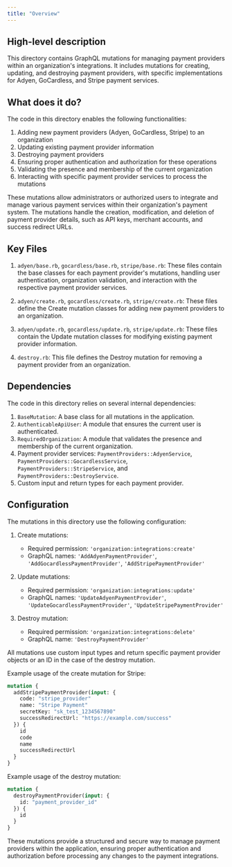 ```yaml
---
title: "Overview"
---
```


## High-level description
This directory contains GraphQL mutations for managing payment providers within an organization's integrations. It includes mutations for creating, updating, and destroying payment providers, with specific implementations for Adyen, GoCardless, and Stripe payment services.

## What does it do?
The code in this directory enables the following functionalities:

1. Adding new payment providers (Adyen, GoCardless, Stripe) to an organization
2. Updating existing payment provider information
3. Destroying payment providers
4. Ensuring proper authentication and authorization for these operations
5. Validating the presence and membership of the current organization
6. Interacting with specific payment provider services to process the mutations

These mutations allow administrators or authorized users to integrate and manage various payment services within their organization's payment system. The mutations handle the creation, modification, and deletion of payment provider details, such as API keys, merchant accounts, and success redirect URLs.

## Key Files

1. `adyen/base.rb`, `gocardless/base.rb`, `stripe/base.rb`: These files contain the base classes for each payment provider's mutations, handling user authentication, organization validation, and interaction with the respective payment provider services.

2. `adyen/create.rb`, `gocardless/create.rb`, `stripe/create.rb`: These files define the Create mutation classes for adding new payment providers to an organization.

3. `adyen/update.rb`, `gocardless/update.rb`, `stripe/update.rb`: These files contain the Update mutation classes for modifying existing payment provider information.

4. `destroy.rb`: This file defines the Destroy mutation for removing a payment provider from an organization.

## Dependencies
The code in this directory relies on several internal dependencies:

1. `BaseMutation`: A base class for all mutations in the application.
2. `AuthenticableApiUser`: A module that ensures the current user is authenticated.
3. `RequiredOrganization`: A module that validates the presence and membership of the current organization.
4. Payment provider services: `PaymentProviders::AdyenService`, `PaymentProviders::GocardlessService`, `PaymentProviders::StripeService`, and `PaymentProviders::DestroyService`.
5. Custom input and return types for each payment provider.

## Configuration
The mutations in this directory use the following configuration:

1. Create mutations:
   - Required permission: `'organization:integrations:create'`
   - GraphQL names: `'AddAdyenPaymentProvider'`, `'AddGocardlessPaymentProvider'`, `'AddStripePaymentProvider'`

2. Update mutations:
   - Required permission: `'organization:integrations:update'`
   - GraphQL names: `'UpdateAdyenPaymentProvider'`, `'UpdateGocardlessPaymentProvider'`, `'UpdateStripePaymentProvider'`

3. Destroy mutation:
   - Required permission: `'organization:integrations:delete'`
   - GraphQL name: `'DestroyPaymentProvider'`

All mutations use custom input types and return specific payment provider objects or an ID in the case of the destroy mutation.

Example usage of the create mutation for Stripe:

```graphql
mutation {
  addStripePaymentProvider(input: {
    code: "stripe_provider"
    name: "Stripe Payment"
    secretKey: "sk_test_1234567890"
    successRedirectUrl: "https://example.com/success"
  }) {
    id
    code
    name
    successRedirectUrl
  }
}
```

Example usage of the destroy mutation:

```graphql
mutation {
  destroyPaymentProvider(input: {
    id: "payment_provider_id"
  }) {
    id
  }
}
```

These mutations provide a structured and secure way to manage payment providers within the application, ensuring proper authentication and authorization before processing any changes to the payment integrations.